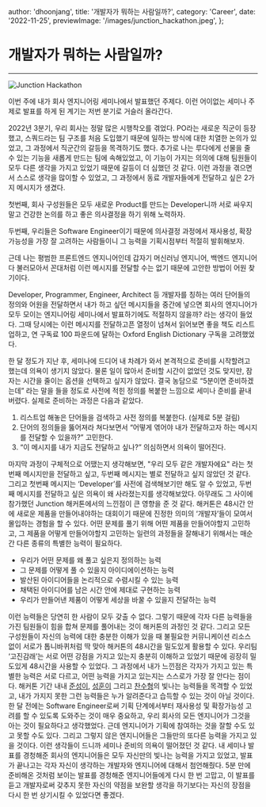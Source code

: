   author: 'dhoonjang',
  title: '개발자가 뭐하는 사람일까?',
  category: 'Career',
  date: '2022-11-25',
  previewImage: '/images/junction_hackathon.jpeg',
};

# 개발자가 뭐하는 사람일까?

---

![Junction Hackathon](/images/junction_hackathon.jpeg)

이번 주에 내가 회사 엔지니어링 세미나에서 발표했던 주제다. 이런 어이없는 세미나 주제로 발표를 하게 된 계기는 저번 분기로 거슬러 올라간다.

2022년 3분기, 우리 회사는 정말 많은 시행착오를 겪었다. PO라는 새로운 직군이 등장했고, 스쿼드라는 팀 구조를 처음 도입했기 때문에 일하는 방식에 대한 치열한 논의가 있었고, 그 과정에서 직군간의 갈등을 목격하기도 했다. 추가로 나는 루다에게 선물을 줄 수 있는 기능을 새롭게 만드는 팀에 속해있었고, 이 기능이 가지는 의의에 대해 팀원들이 모두 다른 생각을 가지고 있었기 때문에 갈등이 더 심했던 것 같다. 이런 과정을 겪으면서 스스로 생각을 많이할 수 있었고, 그 과정에서 동료 개발자들에게 전달하고 싶은 2가지 메시지가 생겼다.

첫번째, 회사 구성원들은 모두 새로운 Product를 만드는 Developer니까 서로 싸우지 말고 건강한 논의를 하고 좋은 의사결정을 하기 위해 노력하자.

두번째, 우리들은 Software Engineer이기 때문에 의사결정 과정에서 재사용성, 확장가능성을 가장 잘 고려하는 사람들이니 그 능력을 기획시점부터 적절히 발휘해보자.

근데 나는 평범한 프론트엔드 엔지니어인데 갑자기 머신러닝 엔지니어, 백엔드 엔지니어 다 불러모아서 꼰대처럼 이런 메시지를 전달할 수는 없기 때문에 고안한 방법이 어원 찾기이다.

Developer, Programmer, Engineer, Architect 등 개발자를 칭하는 여러 단어들의 정의와 어원을 전달하면서 내가 하고 싶던 메시지들을 중간에 넣으면 회사의 엔지니어가 모두 모이는 엔지니어링 세미나에서 발표하기에도 적절하지 않을까? 라는 생각이 들었다. 그때 당시에는 이런 메시지를 전달하고픈 열정이 넘쳐서 읽어보면 좋을 책도 리스트업하고, 연 구독료 100 파운드에 달하는 Oxford English Dictionary 구독을 고려했었다.

한 달 정도가 지난 후, 세미나에 드디어 내 차례가 와서 본격적으로 준비를 시작할려고 했는데 의욕이 생기지 않았다. 물론 일이 많아서 준비할 시간이 없었던 것도 맞지만, 잠자는 시간을 줄이는 옵션을 선택하고 싶지가 않았다. 결국 농담으로 “5분이면 준비하겠는데” 라는 말을 들을 정도로 사전에 적힌 정의를 복붙한 느낌으로 세미나 준비를 끝내버렸다. 실제로 준비하는 과정은 다음과 같았다.

1. 리스트업 해놓은 단어들을 검색하고 사전 정의를 복붙한다. (실제로 5분 걸림)
2. 단어의 정의들을 뚫어져라 쳐다보면서 “어떻게 엮어야 내가 전달하고자 하는 메시지를 전달할 수 있을까?” 고민한다.
3. “이 메시지를 내가 지금도 전달하고 싶나?” 의심하면서 의욕이 떨어진다.

마지막 과정이 구체적으로 어땠는지 생각해보면, "우리 모두 같은 개발자에요" 라는 첫번째 메시지만을 전달하고 싶고, 두번째 메시지는 별로 전달하고 싶지 않았던 것 같다. 그리고 첫번째 메시지는 ‘Developer’를 사전에 검색해보기만 해도 알 수 있었고, 두번째 메시지를 전달하고 싶은 의욕이 왜 사라졌는지를 생각해보았다. 아무래도 그 사이에 참가했던 Junction 해커톤에서의 느낀점이 큰 영향을 준 것 같다.
해커톤은 48시간 안에 새로운 제품을 만들어내야하는 대회이기 때문에 진정한 의미의 ‘개발자’들이 모여서 몰입하는 경험을 할 수 있다. 어떤 문제를 풀기 위해 어떤 제품을 만들어야할지 고민하고, 그 제품을 어떻게 만들어야할지 고민하는 일련의 과정들을 잘해내기 위해서는 매순간 다른 종류의 특별한 능력이 필요하다.

- 우리가 어떤 문제를 왜 풀고 싶은지 정의하는 능력
- 그 문제를 어떻게 풀 수 있을지 아이디에이션하는 능력
- 발산된 아이디어들을 논리적으로 수렴시킬 수 있는 능력
- 채택된 아이디어를 남은 시간 안에 제대로 구현하는 능력
- 우리가 만들어낸 제품이 어떻게 세상을 바꿀 수 있을지 전달하는 능력

이런 능력들은 당연히 한 사람이 모두 갖출 수 없다. 그렇기 때문에 각자 다른 능력들을 가진 팀원들이 힘을 합쳐 문제를 풀어내는 것이 해커톤의 과정인 것 같다. 그리고 모든 구성원들이 자신의 능력에 대한 충분한 이해가 있을 때 불필요한 커뮤니케이션 리소스 없이 서로가 톱니바퀴처럼 딱 맞아 해커톤의 48시간을 밀도있게 활용할 수 있다.
우리팀 ‘고진감래’는 서로 어떤 강점을 가지고 있는지 충분히 이해하고 있었기 때문에 굉장히 밀도있게 48시간을 사용할 수 있었다. 그 과정에서 내가 느낀점은 각자가 가지고 있는 특별한 능력은 서로 다르고, 어떤 능력을 가지고 있는지는 스스로가 가장 잘 안다는 점이다. 해커톤 기간 내내 [준성이](https://www.linkedin.com/in/codertimo), [성훈이](https://www.linkedin.com/in/kshgroup) 그리고 [찬수형](https://www.linkedin.com/in/%EC%B0%AC%EC%88%98-%EB%B0%95-1ab75b216)의 빛나는 능력들을 목격할 수 있었고, 내가 가지지 못한 그런 능력들은 누가 알려준다고 습득할 수 있는 것이 아닐 것이다.
한 달 전에는 Software Engineer로써 기획 단계에서부터 재사용성 및 확장가능성 고려를 할 수 있도록 도와주는 것이 매우 중요하고, 우리 회사의 모든 엔지니어가 그것을 아는 것이 필요하다고 생각했었다. 근데 엔지니어가 기획에 참여하는 것을 잘할 수도 있고 못할 수도 있다. 그리고 그렇지 않은 엔지니어들은 그들만의 또다른 능력을 가지고 있을 것이다. 이런 생각들이 드니까 세미나 준비의 의욕이 떨어졌던 것 같다.
내 세미나 발표를 경청해준 회사의 엔지니어들은 모두 자신만의 빛나는 능력을 가지고 있었고, 발표가 끝나고는 각자 자신이 생각하는 개발자와 엔지니어에 대해서 첨언해줬다. 5분 만에 준비해온 것처럼 보이는 발표를 경청해준 엔지니어들에게 다시 한 번 고맙고, 이 발표를 듣고 개발자로써 갖추지 못한 자신의 약점을 보완할 생각을 하기보다는 자신의 장점을 다시 한 번 상기시킬 수 있었다면 좋겠다.
